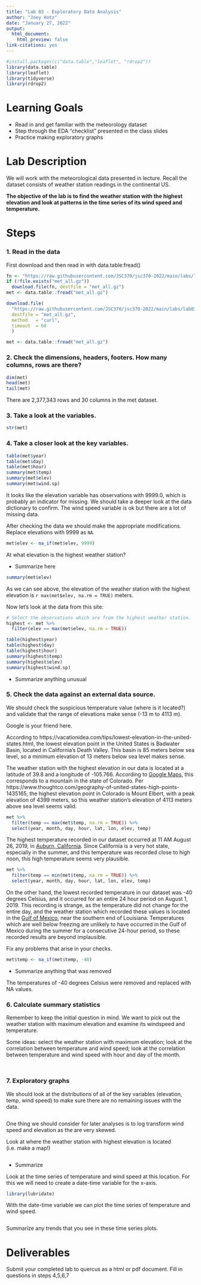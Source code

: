 ```yaml
---
title: "Lab 03 - Exploratory Data Analysis"
author: "Joey Hotz"
date: "January 27, 2022"
output:
  html_document:
    html_preview: false
link-citations: yes
---
```




```r
#install.packages(c("data.table","leaflet", "rdrop2"))
library(data.table)
library(leaflet)
library(tidyverse)
library(rdrop2)
```

# Learning Goals

- Read in and get familiar with the meteorology dataset  
- Step through the EDA "checklist" presented in the class slides
- Practice making exploratory graphs


# Lab Description

We will work with the meteorological data presented in lecture. Recall the dataset consists of weather station readings in the continental US. 

**The objective of the lab is to find the weather station with the highest elevation and look at patterns in the time series of its wind speed and temperature.**

# Steps

### 1. Read in the data

First download and then read in with data.table:fread()

```r
fn <- "https://raw.githubusercontent.com/JSC370/jsc370-2022/main/labs/lab03/met_all.gz"
if (!file.exists("met_all.gz"))
  download.file(fn, destfile = "met_all.gz")
met <- data.table::fread("met_all.gz")
```


```r
download.file(
  "https://raw.githubusercontent.com/JSC370/jsc370-2022/main/labs/lab03/met_all.gz",
  destfile = "met_all.gz",
  method   = "curl",
  timeout  = 60
  )

met <- data.table::fread("met_all.gz")
```

### 2. Check the dimensions, headers, footers. How many columns, rows are there?

```r
dim(met)
head(met)
tail(met)
```
There are 2,377,343 rows and 30 columns in the met dataset.

### 3. Take a look at the variables.

```r
str(met)
```


### 4. Take a closer look at the key variables. 

```r
table(met$year)
table(met$day)
table(met$hour)
summary(met$temp)
summary(met$elev)
summary(met$wind.sp)
```

It looks like the elevation variable has observations with 9999.0, which is probably an indicator for missing. We should take a deeper look at the data dictionary to confirm. The wind speed variable is ok but there are a lot of missing data.

After checking the data we should make the appropriate modifications. Replace elevations with 9999 as `NA`.

```r
met$elev <- na_if(met$elev, 9999)
```
At what elevation is the highest weather station?

- Summarize here

```r
summary(met$elev)
```
As we can see above, the elevation of the weather station with the highest elevation is `r max(met$elev, na.rm = TRUE)` meters.


Now let's look at the data from this site:

```r
# Select the observations which are from the highest weather station.
highest <- met %>%
  filter(elev == max(met$elev, na.rm = TRUE))

table(highest$year)
table(highest$day)
table(highest$hour)
summary(highest$temp)
summary(highest$elev)
summary(highest$wind.sp)
```

- Summarize anything unusual

### 5. Check the data against an external data source.

We should check the suspicious temperature value (where is it located?) and validate that the range of elevations make sense (-13 m to 4113 m).

Google is your friend here.

According to https://vacationidea.com/tips/lowest-elevation-in-the-united-states.html, the lowest elevation point in the United States is Badwater Basin, located in California's Death Valley. This basin is 85 meters below sea level, so a minimum elevation of 13 meters below sea level makes sense.

The weather station with the highest elevation in our data is located at a latitude of 39.8 and a longitude of -105.766. According to [Google Maps](https://www.google.ca/maps/place/39%C2%B048'00.0%22N+105%C2%B045'57.6%22W), this corresponds to a mountain in the state of Colorado. Per https://www.thoughtco.com/geography-of-united-states-high-points-1435165, the highest elevation point in Colorado is Mount Elbert, with a peak elevation of 4399 meters, so this weather station's elevation of 4113 meters above sea level seems valid.

```r
met %>% 
  filter(temp == max(met$temp, na.rm = TRUE)) %>%
  select(year, month, day, hour, lat, lon, elev, temp)
```

The highest temperature recorded in our dataset occurred at 11 AM August 26, 2019, in [Auburn, California](https://www.google.ca/maps/place/38%C2%B057'18.0%22N+121%C2%B004'51.6%22W/@38.9550042,-121.0831887,17z/data=!3m1!4b1!4m5!3m4!1s0x0:0x1fcc45654bfa2a80!8m2!3d38.955!4d-121.081). Since California is a very hot state, especially in the summer, and this temperature was recorded close to high noon, this high temperature seems very plausible.

```r
met %>% 
  filter(temp == min(met$temp, na.rm = TRUE)) %>%
  select(year, month, day, hour, lat, lon, elev, temp)
```

On the other hand, the lowest recorded temperature in our dataset was -40 degrees Celsius, and it occurred for an entire 24 hour period on August 1, 2019. This recording is strange, as the temperature did not change for the entire day, and the weather station which recorded these values is located in the [Gulf of Mexico](https://www.google.ca/maps/place/29%C2%B007'01.2%22N+89%C2%B033'00.0%22W/@29.304263,-90.0174054,8.88z/data=!4m5!3m4!1s0x0:0x7a29b2b69809951d!8m2!3d29.117!4d-89.55), near the southern end of Louisiana. Temperatures which are well below freezing are unlikely to have occurred in the Gulf of Mexico during the summer for a consecutive 24-hour period, so these recorded results are beyond implausible.

Fix any problems that arise in your checks.

```r
met$temp <- na_if(met$temp, -40)
```

 - Summarize anything that was removed
 
 The temperatures of -40 degrees Celsius were removed and replaced with NA values.

### 6. Calculate summary statistics

Remember to keep the initial question in mind. We want to pick out the weather station with maximum elevation and examine its windspeed and temperature.

Some ideas: select the weather station with maximum elevation; look at the correlation between temperature and wind speed; look at the correlation between temperature and wind speed with hour and day of the month.

```r

```

```r

```

### 7. Exploratory graphs


We should look at the distributions of all of the key variables (elevation, temp, wind speed) to make sure there are no remaining issues with the data.

```r

```
One thing we should consider for later analyses is to log transform wind speed and elevation as the are very skewed.

Look at where the weather station with highest elevation is located (i.e. make a map!)

```r

```

- Summarize

Look at the time series of temperature and wind speed at this location. For this we will need to create a date-time variable for the x-axis.

```r
library(lubridate)

```

With the date-time variable we can plot the time series of temperature and wind speed.

```r

```
Summarize any trends that you see in these time series plots.


# Deliverables

Submit your completed lab to quercus as a html or pdf document. Fill in questions in steps 4,5,6,7